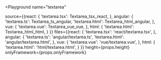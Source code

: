 

<Playground
  name="textarea"
  
  source={{react: {
             'textarea.tsx': Textarea_tsx_react,
           },
           angular: {
             'textarea.ts': Textarea_ts_angular,
             'textarea.html': Textarea_html_angular,
           },
           vue: {
             'textarea.vue': Textarea_vue_vue,
           },
           html: {
             'textarea.html': Textarea_html_html,
           }
}}
  files={{react: {
            'textarea.tsx': 'react/textarea.tsx',
          },
          angular: {
            'textarea.ts': 'angular/textarea.ts',
            'textarea.html': 'angular/textarea.html',
          },
          vue: {
            'textarea.vue': 'vue/textarea.vue',
          },
          html: {
            'textarea.html': 'html/textarea.html',
          }
}}
  height={props.height}
  onlyFramework={props.onlyFramework}
></Playground>
